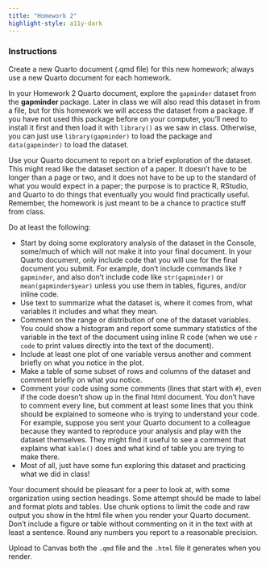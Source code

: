 ```yaml
---
title: "Homework 2"
highlight-style: a11y-dark
---
```


### Instructions

Create a new Quarto document (.qmd file) for this new homework; always use a new Quarto document for each homework.

In your Homework 2 Quarto document, explore the `gapminder` dataset from the **gapminder** package. Later in class we will also read this dataset in from a file, but for this homework we will access the dataset from a package. If you have not used this package before on your computer, you'll need to install it first and then load it with `library()` as we saw in class. Otherwise, you can just use `library(gapminder)` to load the package and `data(gapminder)` to load the dataset.

Use your Quarto document to report on a brief exploration of the dataset. This might read like the dataset section of a paper. It doesn't have to be longer than a page or two, and it does not have to be up to the standard of what you would expect in a paper; the purpose is to practice R, RStudio, and Quarto to do things that eventually you would find practically useful. Remember, the homework is just meant to be a chance to practice stuff from class.

Do at least the following:

- Start by doing some exploratory analysis of the dataset in the Console, some/much of which will not make it into your final document. In your Quarto document, only include code that you will use for the final document you submit. For example, don't include commands like `?gapminder`, and also don't include code like `str(gapminder)` or `mean(gapminder$year)` unless you use them in tables, figures, and/or inline code.
- Use text to summarize what the dataset is, where it comes from, what variables it includes and what they mean.
- Comment on the range or distribution of one of the dataset variables. You could show a histogram and report some summary statistics of the variable in the text of the document using inline R code (when we use `r code` to print values directly into the text of the document).
- Include at least one plot of one variable versus another and comment briefly on what you notice in the plot.
- Make a table of some subset of rows and columns of the dataset and comment briefly on what you notice.
- Comment your code using some comments (lines that start with `#`), even if the code doesn't show up in the final html document. You don't have to comment every line, but comment at least some lines that you think should be explained to someone who is trying to understand your code. For example, suppose you sent your Quarto document to a colleague because they wanted to reproduce your analysis and play with the dataset themselves. They might find it useful to see a comment that explains what `kable()` does and what kind of table you are trying to make there.
- Most of all, just have some fun exploring this dataset and practicing what we did in class!

Your document should be pleasant for a peer to look at, with some organization using section headings. Some attempt should be made to label and format plots and tables. Use chunk options to limit the code and raw output you show in the html file when you render your Quarto document. Don't include a figure or table without commenting on it in the text with at least a sentence. Round any numbers you report to a reasonable precision.

 Upload to Canvas both the `.qmd` file and the `.html` file it generates when you render.